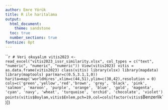 ```yaml
---
author: Emre Yörük
title: R ile haritalama
output:
  html_document: 
    theme: sandstone
  toc: true
  number_sections: true
fontsize: 8pt
---
```



```r

# Veri okuyalım
vitis2023 <- read_excel("vitis2023_issr_similarity.xlsx", col_types = c("text", "numeric", "numeric", "numeric"))
View(vitis2023)
vitis = as.data.frame(vitis2023)
class(vitis)
library(xlsx)
library(mapdata)
library(maptools)
par(mar=c(0.5,3.1,1,0))
harita=map('worldHires',xlim=c(44,51),ylim=c(38,42),resolution = 0)
cols=c('green','yellow','red','brown', 'grey', 'black', 'pink', 'salmon', 'maroon', 'purple', 'orange', 'blue', 'gold', 'magenta', 'cyan', 'navy', 'wheat', 'turquoise', 'orchid', 'chocolate', 'violet')
points(vitis$Boylam,vitis$Enlem,pch=19,col=cols[factor(vitis$`Benzerlik`)])
